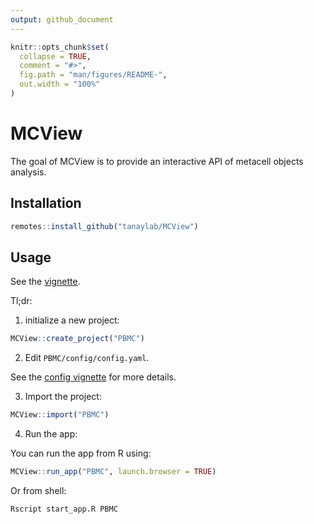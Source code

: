 ```yaml
---
output: github_document
---
```


<!-- README.md is generated from README.Rmd. Please edit that file -->

```r
knitr::opts_chunk$set(
  collapse = TRUE,
  comment = "#>",
  fig.path = "man/figures/README-",
  out.width = "100%"
)
```

# MCView

<!-- badges: start -->
<!-- badges: end -->

The goal of MCView is to provide an interactive API of metacell objects analysis. 

## Installation

```r
remotes::install_github("tanaylab/MCView")
```

## Usage

See the [vignette](https://tanaylab.github.io/MCView/articles/getting-started.html). 

Tl;dr:

1. initialize a new project: 

```r
MCView::create_project("PBMC")
```

2. Edit `PBMC/config/config.yaml`. 

See the [config vignette](https://tanaylab.github.io/MCView/articles/config.html) for more details. 

3. Import the project:

```r
MCView::import("PBMC")
```

4. Run the app:

You can run the app from R using: 

```r
MCView::run_app("PBMC", launch.browser = TRUE)
```

Or from shell: 

```bash
Rscript start_app.R PBMC
```

